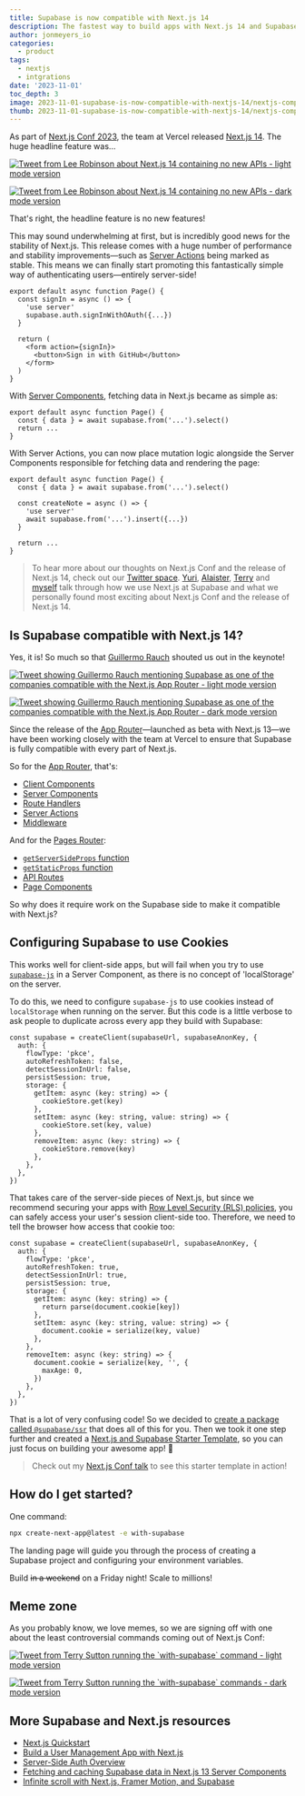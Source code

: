 ```yaml
---
title: Supabase is now compatible with Next.js 14
description: The fastest way to build apps with Next.js 14 and Supabase
author: jonmeyers_io
categories:
  - product
tags:
  - nextjs
  - intgrations
date: '2023-11-01'
toc_depth: 3
image: 2023-11-01-supabase-is-now-compatible-with-nextjs-14/nextjs-compatible.png
thumb: 2023-11-01-supabase-is-now-compatible-with-nextjs-14/nextjs-compatible.png
---
```


As part of [Next.js Conf 2023](https://nextjs.org/conf), the team at Vercel released [Next.js 14](https://nextjs.org/blog/next-14). The huge headline feature was...

<a href="https://x.com/leeerob/status/1717596944623649198?s=20" target="_blank">
  <img
    className="dark:hidden !m-0"
    alt="Tweet from Lee Robinson about Next.js 14 containing no new APIs - light mode version"
    src="/images/blog/2023-11-01-supabase-is-now-compatible-with-nextjs-14/lee-tweet-light.png"
  />

  <img
    className="hidden dark:block !m-0"
    alt="Tweet from Lee Robinson about Next.js 14 containing no new APIs - dark mode version"
    src="/images/blog/2023-11-01-supabase-is-now-compatible-with-nextjs-14/lee-tweet-dark.png"
  />
</a>

That's right, the headline feature is no new features!

This may sound underwhelming at first, but is incredibly good news for the stability of Next.js. This release comes with a huge number of performance and stability improvements—such as [Server Actions](https://nextjs.org/docs/app/api-reference/functions/server-actions) being marked as stable. This means we can finally start promoting this fantastically simple way of authenticating users—entirely server-side!

```tsx
export default async function Page() {
  const signIn = async () => {
    'use server'
    supabase.auth.signInWithOAuth({...})
  }

  return (
    <form action={signIn}>
      <button>Sign in with GitHub</button>
    </form>
  )
}
```

With [Server Components](https://nextjs.org/docs/app/building-your-application/rendering/server-components), fetching data in Next.js became as simple as:

```tsx
export default async function Page() {
  const { data } = await supabase.from('...').select()
  return ...
}
```

With Server Actions, you can now place mutation logic alongside the Server Components responsible for fetching data and rendering the page:

```tsx
export default async function Page() {
  const { data } = await supabase.from('...').select()

  const createNote = async () => {
    'use server'
    await supabase.from('...').insert({...})
  }

  return ...
}
```

> To hear more about our thoughts on Next.js Conf and the release of Next.js 14, check out our [Twitter space](https://twitter.com/i/spaces/1yoKMwNWbRjJQ?s=20). [Yuri](https://twitter.com/yuricodesbot), [Alaister](https://twitter.com/alaisteryoung), [Terry](https://twitter.com/saltcod) and [myself](https://twitter.com/jonmeyers_io) talk through how we use Next.js at Supabase and what we personally found most exciting about Next.js Conf and the release of Next.js 14.

## Is Supabase compatible with Next.js 14?

Yes, it is! So much so that [Guillermo Rauch](https://twitter.com/rauchg) shouted us out in the keynote!

<a href="https://x.com/supabase/status/1717658742743761239?s=20" target="_blank">
  <img
    className="dark:hidden !m-0"
    alt="Tweet showing Guillermo Rauch mentioning Supabase as one of the companies compatible with the Next.js App Router - light mode version"
    src="/images/blog/2023-11-01-supabase-is-now-compatible-with-nextjs-14/guillermo-tweet-light.png"
  />

  <img
    className="hidden dark:block !m-0"
    alt="Tweet showing Guillermo Rauch mentioning Supabase as one of the companies compatible with the Next.js App Router - dark mode version"
    src="/images/blog/2023-11-01-supabase-is-now-compatible-with-nextjs-14/guillermo-tweet-dark.png"
  />
</a>

Since the release of the [App Router](https://nextjs.org/docs/app)—launched as beta with Next.js 13—we have been working closely with the team at Vercel to ensure that Supabase is fully compatible with every part of Next.js.

So for the [App Router](https://nextjs.org/docs/app), that's:

- [Client Components](https://nextjs.org/docs/app/building-your-application/rendering/client-components)
- [Server Components](https://nextjs.org/docs/app/building-your-application/rendering/server-components)
- [Route Handlers](https://nextjs.org/docs/app/building-your-application/routing/route-handlers)
- [Server Actions](https://nextjs.org/docs/app/api-reference/functions/server-actions)
- [Middleware](https://nextjs.org/docs/app/building-your-application/routing/middleware)

And for the [Pages Router](https://nextjs.org/docs/pages):

- [`getServerSideProps` function](https://nextjs.org/docs/pages/building-your-application/data-fetching/get-server-side-props)
- [`getStaticProps` function](https://nextjs.org/docs/pages/building-your-application/data-fetching/get-static-props)
- [API Routes](https://nextjs.org/docs/pages/building-your-application/routing/api-routes)
- [Page Components](https://nextjs.org/docs/pages/building-your-application/data-fetching/client-side)

So why does it require work on the Supabase side to make it compatible with Next.js?

## Configuring Supabase to use Cookies

This works well for client-side apps, but will fail when you try to use [`supabase-js`](https://supabase.com/docs/reference/javascript/introduction) in a Server Component, as there is no concept of 'localStorage' on the server.

To do this, we need to configure `supabase-js` to use cookies instead of `localStorage` when running on the server. But this code is a little verbose to ask people to duplicate across every app they build with Supabase:

```tsx
const supabase = createClient(supabaseUrl, supabaseAnonKey, {
  auth: {
    flowType: 'pkce',
    autoRefreshToken: false,
    detectSessionInUrl: false,
    persistSession: true,
    storage: {
      getItem: async (key: string) => {
        cookieStore.get(key)
      },
      setItem: async (key: string, value: string) => {
        cookieStore.set(key, value)
      },
      removeItem: async (key: string) => {
        cookieStore.remove(key)
      },
    },
  },
})
```

That takes care of the server-side pieces of Next.js, but since we recommend securing your apps with [Row Level Security (RLS) policies](https://www.youtube.com/watch?v=Ow_Uzedfohk), you can safely access your user's session client-side too. Therefore, we need to tell the browser how access that cookie too:

```tsx
const supabase = createClient(supabaseUrl, supabaseAnonKey, {
  auth: {
    flowType: 'pkce',
    autoRefreshToken: true,
    detectSessionInUrl: true,
    persistSession: true,
    storage: {
      getItem: async (key: string) => {
        return parse(document.cookie[key])
      },
      setItem: async (key: string, value: string) => {
        document.cookie = serialize(key, value)
      },
    },
    removeItem: async (key: string) => {
      document.cookie = serialize(key, '', {
        maxAge: 0,
      })
    },
  },
})
```

That is a lot of very confusing code! So we decided to [create a package called `@supabase/ssr`](https://supabase.com/docs/guides/auth/server-side/overview) that does all of this for you. Then we took it one step further and created a [Next.js and Supabase Starter Template](https://supabase.com/docs/guides/getting-started/quickstarts/nextjs), so you can just focus on building your awesome app! 🚀

> Check out my [Next.js Conf talk](https://www.youtube.com/watch?t=3880&v=FdiX5rHS_0Y) to see this starter template in action!

## How do I get started?

One command:

```bash
npx create-next-app@latest -e with-supabase
```

The landing page will guide you through the process of creating a Supabase project and configuring your environment variables.

Build ~~in a weekend~~ on a Friday night! Scale to millions!

## Meme zone

As you probably know, we love memes, so we are signing off with one about the least controversial commands coming out of Next.js Conf:

<a href="https://x.com/saltcod/status/1718959967955275843?s=20" target="_blank">
  <img
    className="dark:hidden !m-0"
    alt="Tweet from Terry Sutton running the `with-supabase` command - light mode version"
    src="/images/blog/2023-11-01-supabase-is-now-compatible-with-nextjs-14/terry-tweet-light.png"
  />

  <img
    className="hidden dark:block !m-0"
    alt="Tweet from Terry Sutton running the `with-supabase` commands - dark mode version"
    src="/images/blog/2023-11-01-supabase-is-now-compatible-with-nextjs-14/terry-tweet-dark.png"
  />
</a>

## More Supabase and Next.js resources

- [Next.js Quickstart](https://supabase.com/docs/guides/getting-started/quickstarts/nextjs)
- [Build a User Management App with Next.js](https://supabase.com/docs/guides/getting-started/tutorials/with-nextjs)
- [Server-Side Auth Overview](https://supabase.com/docs/guides/auth/server-side/overview)
- [Fetching and caching Supabase data in Next.js 13 Server Components](https://supabase.com/blog/fetching-and-caching-supabase-data-in-next-js-server-components)
- [Infinite scroll with Next.js, Framer Motion, and Supabase](https://supabase.com/blog/infinite-scroll-with-nextjs-framer-motion)

